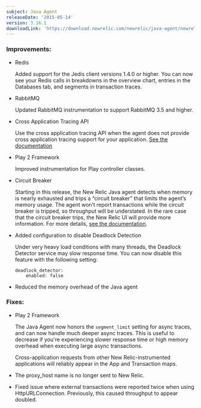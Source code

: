 ```yaml
---
subject: Java Agent
releaseDate: '2015-05-14'
version: 3.16.1
downloadLink: 'https://download.newrelic.com/newrelic/java-agent/newrelic-agent/3.16.1/'
---
```


### Improvements:

* Redis

  Added support for the Jedis client versions 1.4.0 or higher. You can now see your Redis calls in breakdowns in the overview chart, entries in the Databases tab, and segments in transaction traces.
* RabbitMQ

  Updated RabbitMQ instrumentation to support RabbitMQ 3.5 and higher.
* Cross Application Tracing API

  Use the cross application tracing API when the agent does not provide cross application tracing support for your application. [See the documentation](http://newrelic.github.io/java-agent-api/javadoc/com/newrelic/api/agent/Transaction.html)
* Play 2 Framework

  Improved instrumentation for Play controller classes.
* Circuit Breaker

  Starting in this release, the New Relic Java agent detects when memory is nearly exhausted and trips a “circuit breaker” that limits the agent’s memory usage. The agent won’t report transactions while the circuit breaker is tripped, so throughput will be understated. In the rare case that the circuit breaker trips, the New Relic UI will provide more information. For more details, [see the documentation](https://docs.newrelic.com/docs/agents/java-agent/custom-instrumentation/java-agent-custom-instrumentation-circuit-breaker).
* Added configuration to disable Deadlock Detection

  Under very heavy load conditions with many threads, the Deadlock Detector service may slow response time. You can now disable this feature with the following setting:

  ```
  deadlock_detector:
      enabled: false
  ```
* Reduced the memory overhead of the Java agent

### Fixes:

* Play 2 Framework

  The Java Agent now honors the `segment_limit` setting for async traces, and can now handle much deeper async traces. This is useful to decrease if you're experiencing slower response time or high memory overhead when executing large async transactions.

  Cross-application requests from other New Relic-instrumented applications will reliably appear in the App and Transaction maps.
* The proxy_host name is no longer sent to New Relic.
* Fixed issue where external transactions were reported twice when using HttpURLConnection. Previously, this caused throughput to appear doubled.
